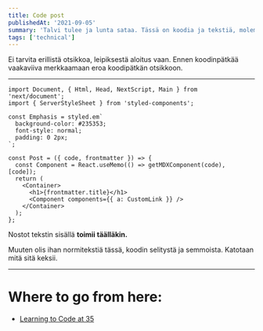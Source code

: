 ```yaml
---
title: Code post
publishedAt: '2021-09-05'
summary: 'Talvi tulee ja lunta sataa. Tässä on koodia ja tekstiä, molemmin päin. Myös värejä.'
tags: ['technical']
---
```


Ei tarvita erillistä otsikkoa, leipiksestä aloitus vaan. Ennen koodinpätkää vaakaviiva merkkaamaan eroa koodipätkän otsikkoon.

---

```jsx:kasper.works/snippet-directory/here
import Document, { Html, Head, NextScript, Main } from 'next/document';
import { ServerStyleSheet } from 'styled-components';

const Emphasis = styled.em`
  background-color: #235353;
  font-style: normal;
  padding: 0 2px;
`;

const Post = ({ code, frontmatter }) => {
  const Component = React.useMemo(() => getMDXComponent(code), [code]);
  return (
    <Container>
      <h1>{frontmatter.title}</h1>
      <Component components={{ a: CustomLink }} />
    </Container>
  );
};

```

Nostot tekstin sisällä **toimii täälläkin.**

Muuten olis ihan normitekstiä tässä, koodin selitystä ja semmoista. Katotaan mitä sitä keksii.

---

# Where to go from here:

- [Learning to Code at 35](/blog/new-coder-at-35)
